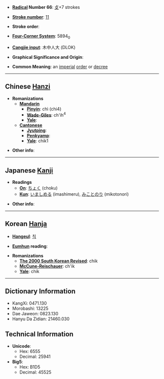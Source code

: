 * '''[[Wiktionary:Chinese radical index| Radical]] Number 66''': [[Wiktionary:Chinese radical index 攴|攴]]+7 strokes

* '''[[Wiktionary:Chinese total strokes index|Stroke number]]''': [[Wiktionary:Chinese total strokes index 11|11]]

* '''Stroke order''': 

* '''[[Wiktionary:Chinese four corner index|Four-Corner System]]''': 5894<sub>0</sub>

* '''[[Wiktionary:Chinese Cangjie index|Cangjie input]]''': 木中人大 (DLOK)

* '''Graphical Significance and Origin''': 

* '''Common Meaning''': an [[imperial]] [[order]] or [[decree]]

----

== Chinese [[Hanzi]] ==

* '''Romanizations'''
** '''[[Mandarin]]'''
*** '''[[Pinyin]]''': chì (chi4)
*** '''[[Wade-Giles]]''': ch'ih<sup>4</sup>
*** '''[[Yale]]''': 
** '''[[Cantonese]]'''
*** '''[[Jyutping]]''':
*** '''[[Penkyamp]]''': 
*** '''[[Yale]]''': chik1

* '''Other info''': 

----

== Japanese [[Kanji]] ==

* '''Readings'''
** '''[[On]]''': [[ちょく]] (choku)
** '''[[Kun]]''': [[いましめる]] (imashimeru), [[みことのり]] (mikotonori)

* '''Other info''':  

----

== Korean [[Hanja]] ==

* '''[[Hangeul]]''': [[칙]]

* '''[[Eumhun]] reading''': 

* '''Romanizations'''
** '''[[The 2000 South Korean Revised Romanization|The 2000 South Korean Revised]]''': chik
** '''[[McCune-Reischauer]]''': ch'ik
** '''[[Yale]]''': chik

----

== Dictionary Information ==

* KangXi: 0471.130
* Morobashi: 13225
* Dae Jaweon: 0823.130
* Hanyu Da Zidian: 21460.030

== Technical Information ==

* '''Unicode''':
** Hex: 6555
** Decimal: 25941
* '''Big5''':
** Hex: B1D5
** Decimal: 45525